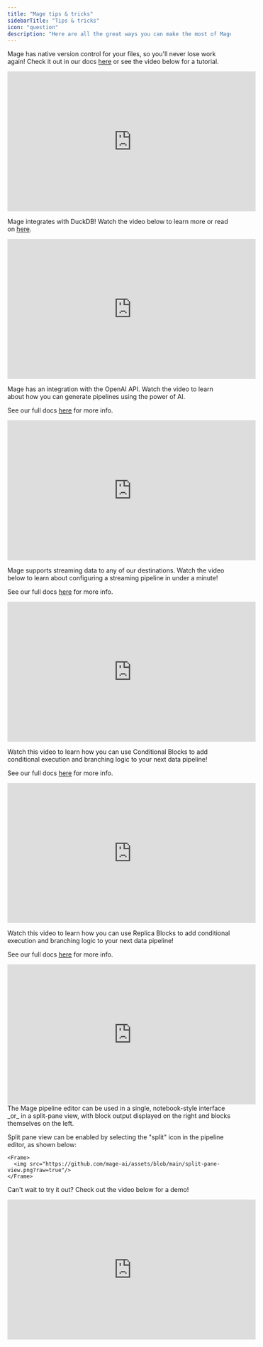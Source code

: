 ```yaml
---
title: "Mage tips & tricks"
sidebarTitle: "Tips & tricks"
icon: "question"
description: "Here are all the great ways you can make the most of Mage."
---
```


<AccordionGroup>
<Accordion title="Version Control" icon="robot">

  Mage has native version control for your files, so you'll never lose work again! 
  Check it out in our docs [here](/getting-started/file-versions) or see the video below for a tutorial.

  <Frame>
  <iframe
    width="560"
    height="315"
    src="https://www.youtube.com/embed/bz8xLeoKzFo"
    title="YouTube video player"
    frameborder="0"
    allow="accelerometer; autoplay; clipboard-write; encrypted-media; gyroscope; picture-in-picture"
    allowFullScreen
  ></iframe>
  </Frame>
</Accordion>

<Accordion title="DuckDB integration" icon="duck">

  Mage integrates with DuckDB! Watch the video below to learn more or read on [here](/integrations/databases/DuckDB).
  
  <Frame>
  <iframe
    width="560"
    height="315"
    src="https://www.youtube.com/embed/FmATfXoWudM"
    title="YouTube video player"
    frameborder="0"
    allow="accelerometer; autoplay; clipboard-write; encrypted-media; gyroscope; picture-in-picture"
    allowFullScreen
  ></iframe>
  </Frame>
</Accordion>

<Accordion title="Edit Pipelines with AI" icon="robot">

  Mage has an integration with the OpenAI API. Watch the video to learn about how you can generate pipelines using the power of AI.

  See our full docs [here](/development/ai/overview) for more info.

  <Frame>
  <iframe
    width="560"
    height="315"
    src="https://www.youtube.com/embed/KNBkVhtflzU"
    title="YouTube video player"
    frameborder="0"
    allow="accelerometer; autoplay; clipboard-write; encrypted-media; gyroscope; picture-in-picture"
    allowFullScreen
  ></iframe>
  </Frame>
</Accordion>

<Accordion title="Stream data to any destination" icon="water">

  Mage supports streaming data to any of our destinations. Watch the video below to learn about configuring a streaming pipeline in under a minute!

  See our full docs [here](/streaming/overview) for more info.

  <Frame>
  <iframe
    width="560"
    height="315"
    src="https://www.youtube.com/embed/9STvcYIBXdc"
    title="YouTube video player"
    frameborder="0"
    allow="accelerometer; autoplay; clipboard-write; encrypted-media; gyroscope; picture-in-picture"
    allowFullScreen
  ></iframe>
  </Frame>
</Accordion>

<Accordion title="Use Conditional Blocks" icon="question">

  Watch this video to learn how you can use Conditional Blocks to add conditional execution and branching logic to your next data pipeline!

  See our full docs [here](/design/blocks/conditionals) for more info.

  <Frame>
  <iframe
    width="560"
    height="315"
    src="https://www.youtube.com/embed/D05C7atfCRQ"
    title="YouTube video player"
    frameborder="0"
    allow="accelerometer; autoplay; clipboard-write; encrypted-media; gyroscope; picture-in-picture"
    allowFullScreen
  ></iframe>
  </Frame>
</Accordion>

<Accordion title="Replicate Blocks" icon="block">

  Watch this video to learn how you can use Replica Blocks to add conditional execution and branching logic to your next data pipeline!

  See our full docs [here](/guides/blocks/replicate-blocks) for more info.
  
  <Frame>
  <iframe
    width="560"
    height="315"
    src="https://www.youtube.com/embed/M_bBCSTNDw4"
    title="YouTube video player"
    frameborder="0"
    allow="accelerometer; autoplay; clipboard-write; encrypted-media; gyroscope; picture-in-picture"
    allowFullScreen
  ></iframe>
  </Frame>
</Accordion>

<Accordion title="Use Split Pane View" icon="window">
  The Mage pipeline editor can be used in a single, notebook-style interface _or_ in a split-pane view, with block output displayed on the right and blocks themselves on the left. 

  Split pane view can be enabled by selecting the "split" icon in the pipeline editor, as shown below:

    <Frame>
      <img src="https://github.com/mage-ai/assets/blob/main/split-pane-view.png?raw=true"/>
    </Frame>

  Can't wait to try it out? Check out the video below for a demo!
  
  <Frame>
  <iframe
    width="560"
    height="315"
    src="https://www.youtube.com/embed/x4VLyIG6fCc"
    title="YouTube video player"
    frameborder="0"
    allow="accelerometer; autoplay; clipboard-write; encrypted-media; gyroscope; picture-in-picture"
    allowFullScreen
  ></iframe>
  </Frame>
</Accordion>
</AccordionGroup>
